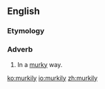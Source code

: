 ==English==

===Etymology===
{{suffix|murky|ly}}

===Adverb===
{{en-adv}}

# In a [[murky]] way.

[[ko:murkily]]
[[io:murkily]]
[[zh:murkily]]